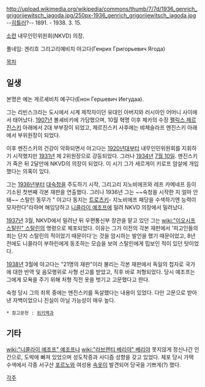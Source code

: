 http://upload.wikimedia.org/wikipedia/commons/thumb/7/7d/1936_genrich_grigorijewitsch_jagoda.jpg/250px-1936_genrich_grigorijewitsch_jagoda.jpg --[[히틀러]]?--
1891. - 1938. 3. 15.

[[소련]] 내무인민위원회(NKVD) 의장.

풀네임: 겐리흐 그리고리예비치 야고다(Генрих Григорьевич Ягода)


[[목차]]

== 일생 ==
본명은 예논 게르셰비치 예구다(Енон Гершевич Иегудаа).

그는 리빈스크라는 도시에서 시계 제작자이던 유대인 아버지와 러시아인 어머니 사이에서 태어났다. [[1907년]] 볼셰비키에 가담했으며, 10월 혁명 이후 체카의 수장 [[펠릭스 제르진스키]] 아래에서 2대 부부장이 되었고, 제르진스키 사후에는 뱌체슬라프 멘진스키 아래에서 부위원장이 되었다.

이후 멘진스키의 건강이 악화되면서 야고다는 [[1920년]]대부터 내무인민위원회를 지휘하기 시작했지만 [[1931년]] 제 2위원장으로 강등되었다. 그러나 [[1934년]] [[7월 10일]]. 멘진스키가 죽은 뒤 2달만에 NKVD의 의장이 되었다. 이 시기 그가 세르게이 키로프 암살에 개입했다는 의혹이 있다.

그는 [[1936년]]부터 [[대숙청]]을 주도하기 시작, 그리고리 지노비에프와 레프 카메네프 등이 기소된 첫번째 각본 재판을 연출했다. 그러나 1936년 그는 ~~숙청을 시작한 지 얼마 안돼~~ 스탈린 동무가 " 야고다 동지는 [[트로츠키]]- 지노비에프 패당을 수색하기엔 능력이 모자란다"라하며 해임당하고 [[니콜라이 예조프]]에 밀려 NKVD 의장에서 밀려났다.

[[1937년]] 3월, NKVD에서 밀려난 뒤 우편통신부 장관을 맡고 있던 그는 [[wiki:"이오시프 스탈린" 스탈린]]의 명령으로 체포되었다. 이유는 그가 이전의 각본 재판에서 '피고인들의 죄는 단지 스탈린의 적이었기 때문이다'는 것을 암시하는 발언을 했기 때문이었고, 8년 전에도 니콜라이 부하린에게 동조하는 모습을 보여 스탈린에게 밉보인 적이 있던 탓이었다.

[[1938년]] 3월에 야고다는 "21명의 재판"이라 불리는 각본 재판에서 독일의 첩자로 국가에 대한 반역 및 음모행위로 사형 선고를 받았고, 직후 바로 처형되었다. 당시 예조프는 그에게 모욕을 주기 위해 처형 직전 옷을 벗기고 고문했다고 한다.

숙청 당시 그의 죄목 중에는 멘진스키를 독살했다는 내용이 있었다. 다만 고문으로 받아낸 자백이었으니 진실이 아닐 가능성이 매우 높다. 

 * 참고문헌 : [http://ko.wikipedia.org/wiki/%EA%B2%90%EB%A6%AC%ED%9D%90_%EC%95%BC%EA%B3%A0%EB%8B%A4 위키백과]

== 기타 ==
[[wiki:"니콜라이 예조프" 예조프]]나 [[wiki:"라브렌티 베리야" 베리야]] 못지않게 정신나간 인간으로, 도박에 빠져 있었으며 성도착증과 사디즘 성향을 갖고 있었다. 체포 당시 가택 수색에서 각종 서구산 [[포르노]]와 여성용 [[속옷]]이 발견되어 당국을 기쁘게(?) 했다.

[[각주]]
